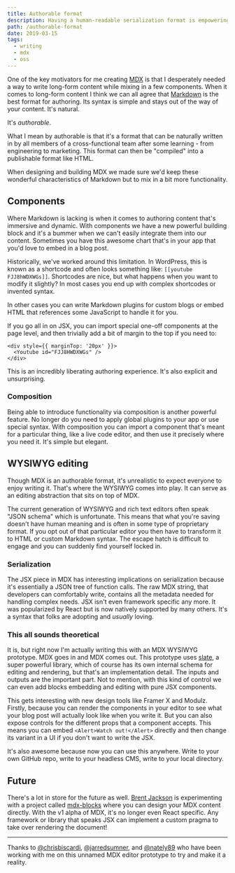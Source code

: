 ```yaml
---
title: Authorable format
description: Having a human-readable serialization format is empowering for writers and developers.
path: /authorable-format
date: 2019-03-15
tags:
  - writing
  - mdx
  - oss
---
```


One of the key motivators for me creating [MDX](https://mdxjs.com) is that I desperately needed a way to write long-form content while mixing in a few components. When it comes to long-form content I think we can all agree that [Markdown](https://daringfireball.net/projects/markdown/) is the best format for authoring. Its syntax is simple and stays out of the way of your content. It's natural.

It's _authorable_.

What I mean by authorable is that it's a format that can be naturally written in by all members of a cross-functional team after some learning - from engineering to marketing. This format can then be "compiled" into a publishable format like HTML.

When designing and building MDX we made sure we'd keep these wonderful characteristics of Markdown but to mix in a bit more functionality.

## Components

Where Markdown is lacking is when it comes to authoring content that's immersive and dynamic. With components we have a new powerful building block and it's a bummer when we can't easily integrate them into our content. Sometimes you have this awesome chart that's in your app that you'd love to embed in a blog post.

Historically, we've worked around this limitation. In WordPress, this is known as a shortcode and often looks something like: `[[youtube FJJ8hWDXWGs]]`. Shortcodes are nice, but what happens when you want to modify it slightly? In most cases you end up with complex shortcodes or invented syntax.

In other cases you can write Markdown plugins for custom blogs or embed HTML that references some JavaScript to handle it for you.

If you go all in on JSX, you can import special one-off components at the page level, and then trivially add a bit of margin to the top if you need to:

```
<div style={{ marginTop: '20px' }}>
  <Youtube id="FJJ8HWDXWGs" />
</div>
```

This is an incredibly liberating authoring experience. It's also explicit and unsurprising.

### Composition

Being able to introduce functionality via composition is another powerful feature. No longer do you need to apply global plugins to your app or use special syntax. With composition you can import a component that's meant for a particular thing, like a live code editor, and then use it precisely where you need it. It's simple but elegant.

## WYSIWYG editing

Though MDX is an authorable format, it's unrealistic to expect everyone to enjoy writing it. That's where the WYSIWYG comes into play. It can serve as an editing abstraction that sits on top of MDX.

The current generation of WYSIWYG and rich text editors often speak "JSON schema" which is unfortunate. This means that what you're saving doesn't have human meaning and is often in some type of proprietary format. If you opt out of that particular editor you then have to transform it to HTML or custom Markdown syntax. The escape hatch is difficult to engage and you can suddenly find yourself locked in.

### Serialization

The JSX piece in MDX has interesting implications on serialization because it's essentially a JSON tree of function calls. The raw MDX string, that developers can comfortably write, contains all the metadata needed for handling complex needs. JSX isn't even framework specific any more. It was popularized by React but is now natively supported by many others. It's a syntax that folks are adopting and _usually_ loving.

### This all sounds theoretical

It is, but right now I'm actually writing this with an MDX WYSIWYG prototype. MDX goes in and MDX comes out. This prototype uses [slate](https://www.slatejs.org), a super powerful library, which of course has its own internal schema for editing and rendering, but that's an implementation detail. The inputs and outputs are the important part. Not to mention, with this kind of control we can even add blocks embedding and editing with pure JSX components.

This gets interesting with new design tools like Framer X and Modulz. Firstly, because you can render the components in your editor to see what your blog post will actually look like when you write it. But you can also expose controls for the different props that a component accepts. This means you can embed `<Alert>Watch out!</Alert>` directly and then change its variant in a UI if you don't want to write the JSX.

It's also awesome because now you can use this anywhere. Write to your own GitHub repo, write to your headless CMS, write to your local directory.

## Future

There's a lot in store for the future as well. [Brent Jackson](https://twitter.com/jxnblk) is experimenting with a project called [mdx-blocks](https://github.com/jxnblk/mdx-blocks) where you can design your MDX content directly. With the v1 alpha of MDX, it's no longer even React specific. Any framework or library that speaks JSX can implement a custom pragma to take over rendering the document!

---

Thanks to [@chrisbiscardi](https://twitter.com/chrisbiscardi), [@jarredsumner](https://twitter.com/jarredsumner), and [@nately89](https://twitter.com/Nately89) who have been working with me on this unnamed MDX editor prototype to try and make it a reality.
